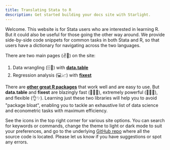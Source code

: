 ```yaml
---
title: Translating Stata to R
description: Get started building your docs site with Starlight.
---
```


Welcome. This website is for Stata users who are interested in learning R. 
But it could also be useful for those going the other way around. We
provide side-by-side code snippets for common tasks in both Stata and R, so that
users have a dictionary for navigating across the two languages.

There are two main pages (✌️📄) on the site:

1. Data wrangling (🗄🧹) with [**data.table**](/data.table/)
2. Regression analysis (💻📈) with [**fixest**](/fixest/)

There are [**other great R packages**](/extras/) that work well and are easy to
use. But **data.table** and **fixest** are blazingly fast (🏃🏻💨), extremely
powerful (💪🏻😎), and flexible (👌✨). Learning just these two libraries will
help you to avoid "package bloat", enabling you to tackle an exhaustive list of
data science and econometric tasks with maximum efficiency.

See the icons in the top right corner for various site options. You can search
for keywords or commands, change the theme to light or dark mode to suit your
preferences, and go to the underlying [GitHub
repo](https://github.com/stata2r/stata2r.github.io) where all the source code is
located. Please let us know if you have suggestions or spot any errors.
